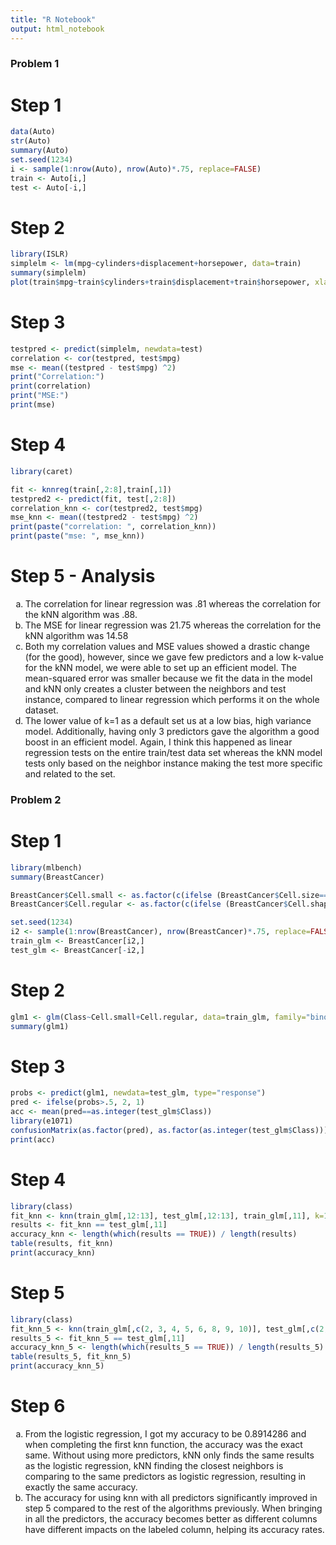 ```yaml
---
title: "R Notebook"
output: html_notebook
---
```


### Problem 1 

# Step 1 

```r
data(Auto)
str(Auto)
summary(Auto)
set.seed(1234)
i <- sample(1:nrow(Auto), nrow(Auto)*.75, replace=FALSE)
train <- Auto[i,]
test <- Auto[-i,]
```

# Step 2
```r
library(ISLR)
simplelm <- lm(mpg~cylinders+displacement+horsepower, data=train)
summary(simplelm)
plot(train$mpg~train$cylinders+train$displacement+train$horsepower, xlab="predictors", ylab="mpg")
```

# Step 3
```r
testpred <- predict(simplelm, newdata=test)
correlation <- cor(testpred, test$mpg)
mse <- mean((testpred - test$mpg) ^2)
print("Correlation:")
print(correlation)
print("MSE:")
print(mse)
```

# Step 4
```r
library(caret)

fit <- knnreg(train[,2:8],train[,1])
testpred2 <- predict(fit, test[,2:8])
correlation_knn <- cor(testpred2, test$mpg)
mse_knn <- mean((testpred2 - test$mpg) ^2)
print(paste("correlation: ", correlation_knn))
print(paste("mse: ", mse_knn))
```

# Step 5 - Analysis

a) The correlation for linear regression was .81 whereas the correlation for the kNN algorithm was .88. 
b) The MSE for linear regression was 21.75 whereas the correlation for the kNN algorithm was 14.58
c) Both my correlation values and MSE values showed a drastic change (for the good), however, since we gave few predictors and a low k-value for the kNN model, we were able to set up an efficient model. The mean-squared error was smaller because we fit the data in the model and kNN only creates a cluster between the neighbors and test instance, compared to linear regression which performs it on the whole dataset. 
d) The lower value of k=1 as a default set us at a low bias, high variance model. Additionally, having only 3 predictors gave the algorithm a good boost in an efficient model. Again, I think this happened as linear regression tests on the entire train/test data set whereas the kNN model tests only based on the neighbor instance making the test more specific and related to the set. 

### Problem 2

# Step 1

```r
library(mlbench)
summary(BreastCancer)

BreastCancer$Cell.small <- as.factor(c(ifelse (BreastCancer$Cell.size==1, 1, 0)))
BreastCancer$Cell.regular <- as.factor(c(ifelse (BreastCancer$Cell.shape==1, 1, 0)))

set.seed(1234)
i2 <- sample(1:nrow(BreastCancer), nrow(BreastCancer)*.75, replace=FALSE)
train_glm <- BreastCancer[i2,]
test_glm <- BreastCancer[-i2,]
```

# Step 2

```r
glm1 <- glm(Class~Cell.small+Cell.regular, data=train_glm, family="binomial")
summary(glm1)
```

# Step 3
```r
probs <- predict(glm1, newdata=test_glm, type="response")
pred <- ifelse(probs>.5, 2, 1)
acc <- mean(pred==as.integer(test_glm$Class))
library(e1071)
confusionMatrix(as.factor(pred), as.factor(as.integer(test_glm$Class)))
print(acc)
```

# Step 4
```r
library(class)
fit_knn <- knn(train_glm[,12:13], test_glm[,12:13], train_glm[,11], k=1 )
results <- fit_knn == test_glm[,11]
accuracy_knn <- length(which(results == TRUE)) / length(results)
table(results, fit_knn)
print(accuracy_knn)
```


# Step 5
```r
library(class)
fit_knn_5 <- knn(train_glm[,c(2, 3, 4, 5, 6, 8, 9, 10)], test_glm[,c(2, 3, 4, 5, 6, 8, 9, 10)], train_glm[,11], k=1 )
results_5 <- fit_knn_5 == test_glm[,11]
accuracy_knn_5 <- length(which(results_5 == TRUE)) / length(results_5)
table(results_5, fit_knn_5)
print(accuracy_knn_5)
```


# Step 6
a) From the logistic regression, I got my accuracy to be 0.8914286 and when completing the first knn function, the accuracy was the exact same. Without using more predictors, kNN only finds the same results as the logistic regression, kNN finding the closest neighbors is comparing to the same predictors as logistic regression, resulting in exactly the same accuracy.   
b) The accuracy for using knn with all predictors significantly improved in step 5 compared to the rest of the algorithms previously. When bringing in all the predictors, the accuracy becomes better as different columns have different impacts on the labeled column, helping its accuracy rates. 







 